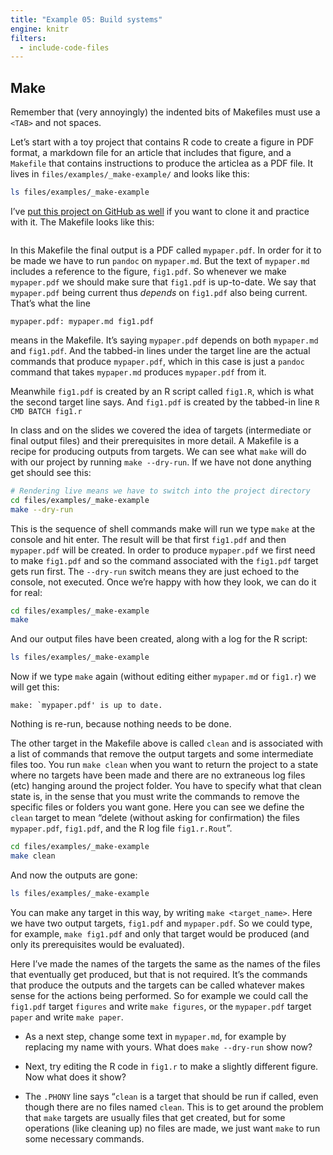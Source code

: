 ```yaml
---
title: "Example 05: Build systems"
engine: knitr
filters: 
  - include-code-files
---
```



## Make

Remember that (very annoyingly) the indented bits of Makefiles must use a `<TAB>` and not spaces.

Let's start with a toy project that contains R code to create a figure in PDF format, a markdown file for an article that includes that figure, and a `Makefile` that contains instructions to produce the articlea as a PDF file. It lives in `files/examples/_make-example/` and looks like this:

```zsh
ls files/examples/_make-example
```

I've [put this project on GitHub as well](https://github.com/kjhealy/make_example) if you want to clone it and practice with it. The Makefile looks like this:

```.cell-output
```

In this Makefile the final output is a PDF called `mypaper.pdf`. In order for it to be made we have to run `pandoc` on `mypaper.md`. But the text of `mypaper.md` includes a reference to the figure, `fig1.pdf`. So whenever we make `mypaper.pdf` we should make sure that `fig1.pdf` is up-to-date. We say that `mypaper.pdf` being current thus _depends_ on `fig1.pdf` also being current. That's what the line

```.cell-output
mypaper.pdf: mypaper.md fig1.pdf
```

means in the Makefile. It's saying `mypaper.pdf` depends on both `mypaper.md` and `fig1.pdf`. And the tabbed-in lines under the target line are the actual commands that produce `mypaper.pdf`, which in this case is just a `pandoc` command that takes `mypaper.md` produces `mypaper.pdf` from it. 

Meanwhile `fig1.pdf` is created by an R script called `fig1.R`, which is what the second target line says. And `fig1.pdf` is created by the tabbed-in line `R CMD BATCH fig1.r`

In class and on the slides we covered the idea of targets (intermediate or final output files) and their prerequisites in more detail. A Makefile is a recipe for producing outputs from targets. We can see what `make` will do with our project by running `make --dry-run`. If we have not done anything get should see this:

```zsh
# Rendering live means we have to switch into the project directory
cd files/examples/_make-example
make --dry-run
```

This is the sequence of shell commands make will run we type `make` at the console and hit enter. The result will be that first  `fig1.pdf` and then `mypaper.pdf` will be created. In order to produce `mypaper.pdf` we first need to make `fig1.pdf` and so the command associated with the `fig1.pdf` target gets run first. The `--dry-run` switch means they are just echoed to the console, not executed. Once we're happy with how they look, we can do it for real:

```zsh
cd files/examples/_make-example
make
```

And our output files have been created, along with a log for the R script:

```zsh
ls files/examples/_make-example
```


Now if we type `make` again (without editing either `mypaper.md` or `fig1.r`) we will get this:

```.cell-output
make: `mypaper.pdf' is up to date.
```

Nothing is re-run, because nothing needs to be done. 

The other target in the Makefile above is called `clean` and is associated with a list of commands that remove the output targets and some intermediate files too. You run `make clean` when you want to return the project to a state where no targets have been made and there are no extraneous log files (etc) hanging around the project folder. You have to specify what that clean state is, in the sense that you must write the commands to remove the specific files or folders you want gone. Here you can see we define the `clean` target to mean "delete (without asking for confirmation) the files `mypaper.pdf`, `fig1.pdf`, and the R log file `fig1.r.Rout`". 

```zsh
cd files/examples/_make-example
make clean
```

And now the outputs are gone:

```zsh
ls files/examples/_make-example
```


You can make any target in this way, by writing `make <target_name>`. Here we have two output targets, `fig1.pdf` and `mypaper.pdf`. So we could type, for example, `make fig1.pdf` and only that target would be produced (and only its prerequisites would be evaluated). 

Here I've made the names of the targets the same as the names of the files that eventually get produced, but that is not required. It's the commands that produce the outputs and the targets can be called whatever makes sense for the actions being performed. So for example we could call the `fig1.pdf` target `figures` and write `make figures`, or the `mypaper.pdf` target `paper` and write `make paper`. 

- As a next step, change some text in `mypaper.md`, for example by replacing my name with yours. What does `make --dry-run` show now?

- Next, try editing the R code in `fig1.r` to make a slightly different figure. Now what does it show? 

- The `.PHONY` line says "`clean` is a target that should be run if called, even though there are no files named `clean`. This is to get around the problem that `make` targets are usually files that get created, but for some operations (like cleaning up) no files are made, we just want `make` to run some necessary commands. 


